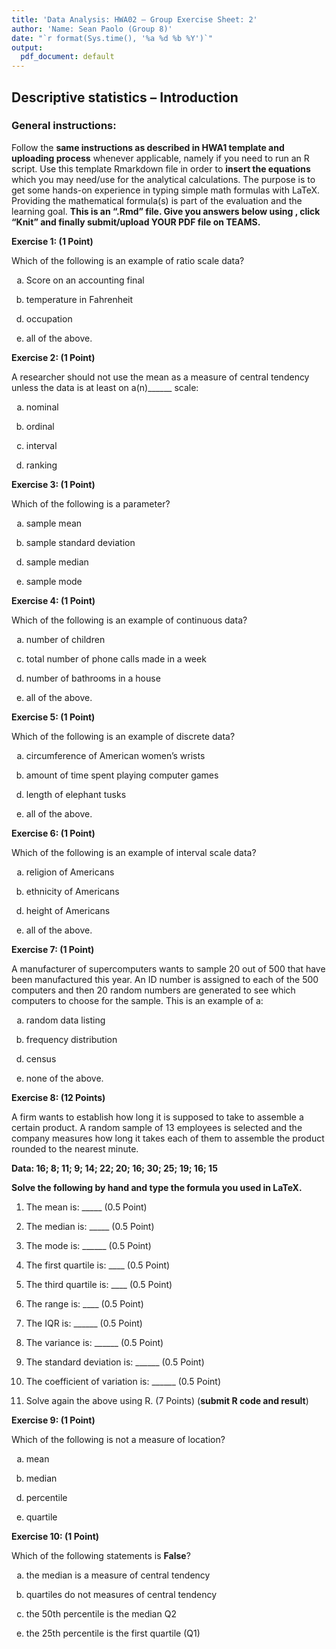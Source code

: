 ---
title: 'Data Analysis: HWA02 – Group Exercise Sheet: 2'
author: 'Name: Sean Paolo (Group 8)'
date: "`r format(Sys.time(), '%a %d %b %Y')`"
output:
  pdf_document: default
---

## Descriptive statistics – Introduction

### General instructions:
Follow the **same instructions as described in HWA1 template and uploading process** whenever applicable, namely if you need to run an R script. Use this template Rmarkdown file in order to **insert the equations** which you may need/use for the analytical calculations. The purpose is to get some hands-on experience in typing simple math formulas with LaTeX. Providing the mathematical formula(s) is part of the evaluation and the learning goal. **This is an ".Rmd" file. Give you answers below using \textcolor{blue}{blue colored text}, click "Knit" and finally submit/upload YOUR PDF file on TEAMS.** 

**Exercise 1: (1 Point)**

Which of the following is an example of ratio scale data?

(a) Score on an accounting final

(b) temperature in Fahrenheit

\textcolor{blue}{(c) weight of cows}

(d) occupation 

(e) all of the above.

**Exercise 2: (1 Point)**

A researcher should not use the mean as a measure of central tendency unless the data is at least on a(n)______  scale:  

(a) nominal  

(b) ordinal   

(c) interval  

(d) ranking   

\textcolor{blue}{(e) ratio}

**Exercise 3: (1 Point)**

Which of the following is a parameter? 

(a) sample mean  

(b) sample standard deviation   

\textcolor{blue}{(c) population mean}    

(d) sample median   

(e) sample mode 

**Exercise 4: (1 Point)**

Which of the following is an example of continuous  data? 

(a) number of children   

\textcolor{blue}{(b) amount of time it takes to assemble an IKEA bookcase}  

(c) total number of phone calls made in a week  

(d) number of bathrooms in a house  

(e) all of the above.

**Exercise 5: (1 Point)**

Which of the following is an example of discrete data?  

(a) circumference of American women’s wrists 

(b) amount of time spent playing computer games 

\textcolor{blue}{(c) total number of phone calls made in a week}  

(d) length of elephant tusks  

(e) all of the above.

**Exercise 6: (1 Point)**

Which of the following is an example of interval scale data?  

(a) religion of Americans

(b) ethnicity of Americans  

\textcolor{blue}{(c) temperature in Centigrade (Celsius)}   

(d) height of Americans  

(e) all of the above. 

**Exercise 7: (1 Point)**

A manufacturer of supercomputers wants to sample 20 out of 500 that have been manufactured this year. An  ID number is  assigned to each of the 500 computers and then 20 random numbers are generated to see which computers to choose for the sample. This is an example of a:  

(a) random data listing  

(b) frequency distribution  

\textcolor{blue}{(c) simple random sample}      

(d) census      

(e) none of the above.

**Exercise 8: (12 Points)**

A firm wants to establish how long it is supposed to take to assemble a certain product. A random sample of 13 employees is selected and the company measures how long it takes each of them to assemble the product rounded to the nearest minute. 

**Data: 16; 8; 11; 9; 14; 22; 20; 16; 30; 25; 19; 16; 15**
\textcolor{blue}{in order: 8; 9; 11; 14; 15; 16; 16; 16; 19; 20; 22; 25; 30}

**Solve the following by hand and type the formula you used in LaTeX.**

1. The mean is: _____\textcolor{blue}{\[ \text{Mean} = \frac{8 + 9 + 11 + 14 + 15 + 16 + 16 + 16 + 19 + 20 + 22 + 25 + 30}{13} = \frac{221}{13} =17\]} (0.5 Point)

2. The median is: _____ \textcolor{blue}{Arrange the data in ascending order: $\{8, 9, 11, 14, 15, 16, 16, 16, 19, 20, 22, 25, 30\}$. The median is 16.}
 (0.5 Point)

3. The mode is: ______\textcolor{blue}{16} (0.5 Point)

4. The first quartile is: ____\textcolor{blue}{\text{First Quartile (\(Q1\)):} 
   \[ Q1 = \frac{11 + 14}{2} = 12.5 \]} (0.5 Point)

5. The third quartile is: ____ \textcolor{blue}{\text{Third Quartile (\(Q3\)):} 
   \[ Q3 = \frac{20 + 22}{2} = 21 \]}(0.5 Point)

6. The range is: ____\textcolor{blue}{30-8=22} (0.5 Point)

7. The IQR is: ______\textcolor{blue}{IQR=Q3-Q1=21-12.5=8.5} (0.5 Point)

8. The variance is: ______ \textcolor{blue}{\text{Variance:} 
   \[ \text{Variance} = \frac{\sum{(X_i - \bar{X})^2}}{n-1} = \frac{468}{12} = 39 \]}(0.5 Point)

9. The standard deviation is: ______\textcolor{blue}{\text{Standard deviation} =$\sqrt{\text{Variance}} \approx 6.245$} (0.5 Point)


10. The coefficient of variation is: ______ \textcolor{blue}{\text{Coefficient of Variation} = $\frac{\text{Standard Deviation}}{\text{Mean}} \approx 0.367$}
(0.5 Point)

11. Solve again the above using R. (7 Points) (**submit R code and result**)

**Exercise 9: (1 Point)**

Which of the following is not a measure of location?

(a) mean

(b) median

\textcolor{blue}{(c) variance}

(d) percentile

(e) quartile

**Exercise 10: (1 Point)**

Which of the following statements is **False**?

(a) the median is a measure of central tendency

(b) quartiles do not measures of central tendency

(c) the 50th percentile is the median Q2

\textcolor{blue}{(d) an extreme value is likely to have a greater effect on the median than the mean false}

(e) the 25th percentile is the first quartile (Q1)


